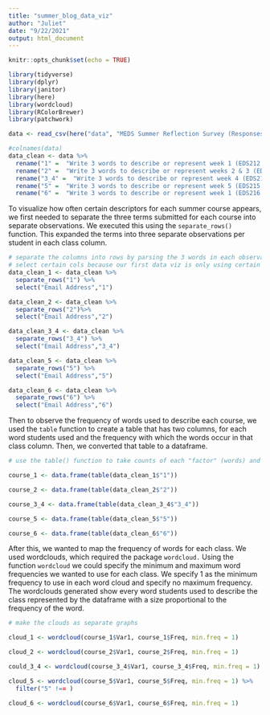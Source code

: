 ```yaml
---
title: "summer_blog_data_viz"
author: "Juliet"
date: "9/22/2021"
output: html_document
---
```


```r
knitr::opts_chunk$set(echo = TRUE)
```

```r
library(tidyverse)
library(dplyr)
library(janitor)
library(here)
library(wordcloud)
library(RColorBrewer)
library(patchwork)
```

```r
data <- read_csv(here("data", "MEDS Summer Reflection Survey (Responses) - Responses Clean.csv"))
```

```r
#colnames(data)
data_clean <- data %>% 
  rename("1" =  "Write 3 words to describe or represent week 1 (EDS212 w/ Allison) here:") %>% 
  rename("2" =  "Write 3 words to describe or represent weeks 2 & 3 (EDS221 w/ Allison) here:") %>% 
  rename("3_4" =  "Write 3 words to describe or represent week 4 (EDS214 w/ Julien) here:") %>% 
  rename("5" =  "Write 3 words to describe or represent week 5 (EDS215 w/ Frew) here:") %>% 
  rename("6" =  "Write 3 words to describe or represent week 1 (EDS216 w/ Scott) here:")
```

To visualize how often certain descriptors for each summer course appears, we first needed to separate the three terms submitted for each course into separate observations. We executed this using the `separate_rows()` function. This expanded the terms into three separate observations per student in each class column. 

```r
# separate the columns into rows by parsing the 3 words in each observation into 3 different observations
# select certain cols because our first data viz is only using certain cols 
data_clean_1 <- data_clean %>% 
  separate_rows("1") %>% 
  select("Email Address","1")

data_clean_2 <- data_clean %>% 
  separate_rows("2")%>% 
  select("Email Address","2")

data_clean_3_4 <- data_clean %>% 
  separate_rows("3_4") %>% 
  select("Email Address","3_4")

data_clean_5 <- data_clean %>% 
  separate_rows("5") %>% 
  select("Email Address","5")

data_clean_6 <- data_clean %>% 
  separate_rows("6") %>% 
  select("Email Address","6")


```

Then to observe the frequency of words used to describe each course, we used the `table` function to create a table that has two columns, for each word students used and the frequency with which the words occur in that class column. Then, we converted that table to a dataframe. 


```r
# use the table() function to take counts of each "factor" (words) and use the data.frame() function to convert these tables to data frames

course_1 <- data.frame(table(data_clean_1$"1"))

course_2 <- data.frame(table(data_clean_2$"2"))

course_3_4 <- data.frame(table(data_clean_3_4$"3_4"))

course_5 <- data.frame(table(data_clean_5$"5"))

course_6 <- data.frame(table(data_clean_6$"6"))
```

After this, we wanted to map the frequency of words for each class. We used wordclouds, which required the package `wordcloud.` Using the function `wordcloud` we could specify the minimum and maximum word frequencies we wanted to use for each class. We specify 1 as the minimum frequency to use in each word cloud and specify no maximum frequency. The wordclouds generated show every word students used to describe the class represented by the dataframe with a size proportional to the frequency of the word. 


```r
# make the clouds as separate graphs

cloud_1 <- wordcloud(course_1$Var1, course_1$Freq, min.freq = 1)

cloud_2 <- wordcloud(course_2$Var1, course_2$Freq, min.freq = 1)

could_3_4 <- wordcloud(course_3_4$Var1, course_3_4$Freq, min.freq = 1)

cloud_5 <- wordcloud(course_5$Var1, course_5$Freq, min.freq = 1) %>% 
  filter("5" !== )

cloud_6 <- wordcloud(course_6$Var1, course_6$Freq, min.freq = 1)
```

```r

```



